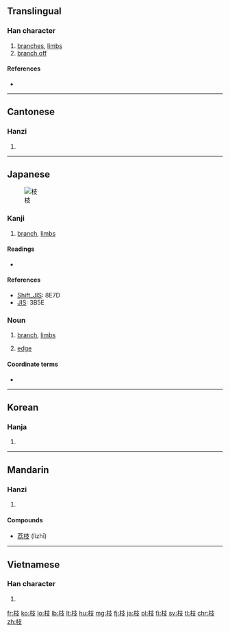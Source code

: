 {{also|支}}

==Translingual==

===Han character===
{{Han char|rn=75|rad=木|as=04|sn=8|four=4494<sub>7</sub>|canj=木十水 (DJE)}}

# [[branches]], [[limbs]]
# [[branch off]]

====References====
* {{Han ref|kx=0516.120|dkj=14557|dj=0904.060|hdz=21165.070|uh=679D|ud=26525|bh=AA4B|bd=43595}}

----

==Cantonese==

===Hanzi===
{{yue-hanzi|jyut=|y=ji1}}

# {{defn|lang=yue|sort=木04}}

----

==Japanese==
[[File:Acacia constricta branch.jpg|thumb|枝]]

===Kanji===
{{ja-kanji|grade=5|rs=木04}}

# [[branch]], [[limbs]]

====Readings====
* {{ja-readings|kanon=[[し]] (shi), [[き]] (ki)|goon=[[し]] (shi), [[ぎ]] (gi)|kun=[[えだ]] (eda)|nadzuke=[[え]] (e), [[えだ]] (eda), [[き]] (ki), [[しげ]] (shige), [[しな]] (shina)}}

====References====
* [[Wikipedia:Shift_JIS|Shift_JIS]]: 8E7D
* [[Wikipedia:JIS encoding|JIS]]: 3B5E

===Noun===
{{ja-noun|えだ}}

# [[branch]], [[limbs]]
# {{context|graph theory|lang=ja|sort=えだ}} [[edge]]

====Coordinate terms====
* {{ja-r|葉|gloss=leaf|は}}

----

==Korean==

===Hanja===
{{ko-hanja|hangeul=[[지]]|eumhun=|rv=ji|mr=chi|y=ci}}

# {{defn|lang=ko|sort=木04}}

----

==Mandarin==

===Hanzi===
{{cmn-hanzi|pin=[[qí]] ([[qi2]]), [[zhī]] ([[zhi1]])|wg=ch'i<sup>2</sup>, chih<sup>1</sup>}}

# {{defn|lang=cmn|sort=木04}}

====Compounds====
* [[荔枝]] (lìzhī)

----

==Vietnamese==

===Han character===
{{vi-hantu|[[chi]], [[che]]|rs=木04}}

# {{defn|lang=vi|sort=木04}}

[[fr:枝]]
[[ko:枝]]
[[lo:枝]]
[[lb:枝]]
[[lt:枝]]
[[hu:枝]]
[[mg:枝]]
[[fj:枝]]
[[ja:枝]]
[[pl:枝]]
[[fi:枝]]
[[sv:枝]]
[[tl:枝]]
[[chr:枝]]
[[zh:枝]]
